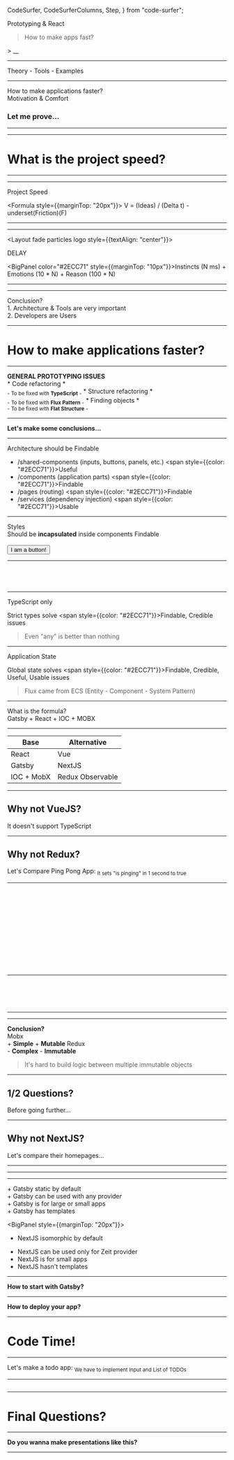   CodeSurfer,
  CodeSurferColumns,
  Step,
} from "code-surfer";



<Layout fade particles logo align="left">

<VeryBigBadge>
  Prototyping & React
</VeryBigBadge>

> How to make apps fast?

<Formula>> __</Formula>

</Layout>

---

<Layout fade particles logo>

<BigBadge>
  Theory - Tools - Examples
</BigBadge>

</Layout>

---

<Layout fade particles logo>

<Panel>
  How to make applications faster?
</Panel>

<Appear>
  <Layout fade>
    <div style={{textAlign: 'center'}}>
      <BigPanel style={{display: 'inline-block'}} color="#2ECC71">
        Motivation & Comfort
      </BigPanel>
      <h3>
        Let me prove...
      </h3>
    </div>
  </Layout>
</Appear>

</Layout>

---

<Layout fade particles logo>

<EffectImage src="circle.png" title="Development circle"/>

</Layout>

---

<Layout fade particles logo>

<h1>
  What is the project speed?
</h1>

</Layout>

---

<Layout fade particles logo>

<EffectImage src="friction.png" title="Neuton explanation"/>

</Layout>

---

<Layout fade particles logo>

<BigBadge>
  Project Speed
</BigBadge>

<Formula style={{marginTop: "20px"}}>
  V = (Ideas) / (Delta t) - underset(Friction)(F)
</Formula>

</Layout>

---

<Layout fade particles logo>

<EffectImage src="brain.jpg" title="BRAIN"/>

</Layout>

---

<Layout fade particles logo style={{textAlign: "center"}}>

<BigBadge>
  DELAY
</BigBadge>

<BigPanel color="#2ECC71" style={{marginTop: "10px"}}>Instincts (N ms)</BigPanel> + <BigPanel color="#4591EA">Emotions (10 * N)</BigPanel> + <BigPanel>Reason (100 * N)</BigPanel>

</Layout>

---

<Layout fade particles logo>

<EffectImage src="factors.png" title="7 motivation factors"/>

</Layout>

---

<Layout fade particles logo>

<Panel>
  Conclusion?
</Panel>

<Appear>
  <Layout fade>
    <div style={{display: 'flex', flexDirection: 'column', textAlign: 'left', width: "100%", justifyContent: "center"}}>
      <div style={{fontWeight: 800}}>
        1. Architecture & Tools are very important
      </div>
      <div style={{fontWeight: 800, marginTop: "20px"}}>
        2. Developers are Users
      </div>
    </div>
  </Layout>
</Appear>

</Layout>

---

<Layout fade particles logo>

<h1>
  How to make applications faster?
</h1>

</Layout>

---

<Layout fade particles logo>

<div style={{marginBottom: "20px"}}><b>GENERAL PROTOTYPING ISSUES</b></div>

<Badge>
  * Code refactoring *<br/>
  <sub>- To be fixed with <b>TypeScript</b> -</sub>
</Badge>

<Badge>
  * Structure refactoring *<br/>
  <sub>- To be fixed with <b>Flux Pattern</b> -</sub>
</Badge>

<Badge>
  * Finding objects *<br/>
  <sub>- To be fixed with <b>Flat Structure</b> -</sub>
</Badge>

</Layout>

---

<Layout fade particles logo>

<b>Let's make some conclusions...</b>

</Layout>

---

<Layout fade particles logo align="left">

<Panel>
  Architecture should be <span style={{color: "#2ECC71"}}>Findable</span>
</Panel>

- /shared-components (inputs, buttons, panels, etc.) <span style={{color: "#2ECC71"}}>Useful</span>
- /components (application parts) <span style={{color: "#2ECC71"}}>Findable</span>
- /pages (routing) <span style={{color: "#2ECC71"}}>Findable</span>
- /services (dependency injection) <span style={{color: "#2ECC71"}}>Usable</span>

</Layout>

---

<Layout fade particles logo>

<Panel>
  Styles
</Panel>

<div>
  Should be <b>incapsulated</b> inside components <span style={{color: "#2ECC71"}}>Findable</span>
  <br/>
  <br/>
  <Button>I am a button!</Button>
</div>

</Layout>

---

<Layout fade logo width="100vw" align="left">

<CodeSurfer>

```tsx subtitle="Button with styles in it" file=./examples/style/button.tsx
```

```tsx 8:28 file=./examples/style/button.tsx
```

```tsx 8:19 subtitle="Global styles" file=./examples/style/body.tsx
```

```tsx 8[12:17] file=./examples/style/body.tsx
```

</CodeSurfer>

</Layout>

---

<Layout fade particles logo>

<Panel>
  TypeScript only
</Panel>

Strict types solve <span style={{color: "#2ECC71"}}>Findable, Credible</span> issues

> Even "any" is better than nothing 

</Layout>

---

<Layout fade particles logo>

<Panel>
  Application State
</Panel>

Global state solves <span style={{color: "#2ECC71"}}>Findable, Credible, Useful, Usable</span> issues

> Flux came from ECS (Entity - Component - System Pattern)

</Layout>

---

<Layout fade particles logo>

<Panel>
  What is the formula?
</Panel>

<Appear>
  <Layout fade>
    <div style={{textAlign: 'center'}}>
      <BigPanel color="#2ECC71">
        Gatsby + React + IOC + MOBX
      </BigPanel>
    </div>
  </Layout>
</Appear>

</Layout>

---

<Layout fade particles logo>

| Base | Alternative |
| --- | --- |
| <BigPanel color="#2ECC71">React</BigPanel> | <BigPanel>Vue</BigPanel> |
| <BigPanel color="#2ECC71">Gatsby</BigPanel> | <BigPanel>NextJS</BigPanel> |
| <BigPanel color="#2ECC71">IOC + MobX</BigPanel> | <BigPanel>Redux Observable</BigPanel> |

</Layout>

---

<Layout fade particles logo>

## Why not VueJS?

<Badge>It doesn't support TypeScript</Badge>

</Layout>

---

<Layout fade particles logo>

## Why not Redux?

<div>
  <Badge>Let's Compare Ping Pong App:</Badge>
  <sub>It sets "is pinging" in 1 second to true</sub>

  <div style={{marginTop: "50px", borderRadius: "10px", border: "1px solid rgba(255, 255, 255, 0.5)", padding: "10px"}}>
    <MobxPingPong/>
  </div>
</div>

</Layout>

---

<Layout fade logo width="100vw" align="left">

<CodeSurferColumns>

  <Step>

  ```jsx subtitle="Mobx" file=./examples/mobx-redux/mobx.jsx
  ```

  ```jsx subtitle="Redux" file=./examples/mobx-redux/redux.jsx
  ```

  </Step>

  <Step subtitle="Storage">

  ```jsx 1:12 file=./examples/mobx-redux/mobx.jsx
  ```

  ```jsx 1:24 file=./examples/mobx-redux/redux.jsx
  ```

  </Step>

  <Step subtitle="Component">

  ```jsx 14:29 file=./examples/mobx-redux/mobx.jsx
  ```

  ```jsx 26:40 file=./examples/mobx-redux/redux.jsx
  ```

  </Step>

  <Step subtitle="Injection">

  ```jsx 20 file=./examples/mobx-redux/mobx.jsx
  ```

  ```jsx 30,37:40 file=./examples/mobx-redux/redux.jsx
  ```

  </Step>

  <Step subtitle="Connection via HOC">

  ```jsx 29 file=./examples/mobx-redux/mobx.jsx
  ```

  ```jsx 37:41 file=./examples/mobx-redux/redux.jsx
  ```

  </Step>

  <Step subtitle="Rendering">

  ```jsx 23:24 file=./examples/mobx-redux/mobx.jsx
  ```

  ```jsx 32:33 file=./examples/mobx-redux/redux.jsx
  ```

  </Step>

  <Step subtitle="Provider">

  ```jsx 31:37,42:44 file=./examples/mobx-redux/mobx.jsx
  ```

  ```jsx 42:53,57:59 file=./examples/mobx-redux/redux.jsx
  ```

  </Step>

</CodeSurferColumns>

</Layout>

---

<Layout fade logo width="100vw" align="left">

<CodeSurfer>

  ```jsx 5:12 subtitle="React IOC" file=./examples/mobx-redux/mobx.jsx
  ```

  ```jsx 16:29 subtitle="Mobx" file=./examples/mobx-redux/mobx.jsx
  ```

  ```jsx 23[25:49] subtitle="Observable Variable" file=./examples/mobx-redux/mobx.jsx
  ```

  ```jsx 24[24:43] subtitle="Observable Action" file=./examples/mobx-redux/mobx.jsx
  ```

  ```jsx 29 subtitle="React Mobx Observer" file=./examples/mobx-redux/mobx.jsx
  ```

</CodeSurfer>

</Layout>

---

<Layout fade particles logo>

<div style={{display: 'flex', flexDirection: 'row', textAlign: 'left', width: "90%", justifyContent: "center"}}>

<EffectImage src="mobx.png" title="Mobx"/>

<EffectImage src="redux.png" title="Redux"/>

</div>

</Layout>

---

<Layout fade particles logo>

<div style={{marginBottom: "20px"}}><b>Conclusion?</b></div>

<div style={{display: 'flex', flexDirection: 'row', textAlign: 'left', width: "100%", justifyContent: "center"}}>
  <Badge>
    Mobx<br/>
    <BigPanel style={{marginTop: '20px'}} color="#2ECC71">+ <b>Simple</b></BigPanel>
    <BigPanel style={{marginTop: '20px'}} color="#2ECC71">+ <b>Mutable</b></BigPanel>
  </Badge>

  <Badge>
    Redux<br/>
    <BigPanel style={{marginTop: '20px'}}>- <b>Complex</b></BigPanel>
    <BigPanel style={{marginTop: '20px'}}>- <b>Immutable</b></BigPanel>
  </Badge>
</div>

> It's hard to build logic between multiple immutable objects

</Layout>

---

<Layout fade particles logo>

## 1/2 Questions?

<Badge>Before going further...</Badge>

</Layout>

---

<Layout fade particles logo>

## Why not NextJS?

<Badge>Let's compare their homepages...</Badge>

</Layout>

---

<Layout fade particles logo>

<EffectImage src="nextjs-homepage.png" title="NextJS Homepage"/>

</Layout>

---

<Layout fade particles logo>

<EffectImage src="gatsby-homepage.png" title="Gatsby Homepage"/>

</Layout>

---

<Layout fade particles logo align="left">

<BigPanel color="#2ECC71">
  + Gatsby static by default<br/>
  + Gatsby can be used with any provider<br/>
  + Gatsby is for large or small apps<br/>
  + Gatsby has templates
</BigPanel>

<BigPanel style={{marginTop: "20px"}}>
  + NextJS isomorphic by default<br/>
  - NextJS can be used only for Zeit provider<br/>
  - NextJS is for small apps<br/>
  - NextJS hasn't templates
</BigPanel>

</Layout>

---

<Layout fade particles logo>

**How to start with Gatsby?**

<div>
  <Terminal
    height={400}
    lines={[
      {
        'text': 'npm install -g gatsby-cli',
        'cmd': true,
      },
      loadingSpinner({
        onLoading: 'Installing...',
        onLoad: 'Gatsby has been installed!!',
        }),
      {
        'text': 'gatsby new todo-app https://github.com/makamekm/gatsby-starter-typescript-ioc-mobx',
        'cmd': true,
      },
      loadingSpinner({
        onLoading: 'Initializing...',
        onLoad: 'Your app has been initialized!',
      }),
      {
        'text': 'cd todo-app',
        'cmd': true,
      },
      {
        'text': 'npm run dev',
        'cmd': true,
      },
      loadingSpinner({
        onLoading: 'Compiling...',
        onLoad: 'Your app is ready at http://localhost:8000/',
      }),
      {
        'text': '',
      },
      {
        'text': '~~~ You are ready to go! ~~~',
      },
    ]}
    interval={20}
  />
</div>

</Layout>

---

<Layout fade particles logo>

**How to deploy your app?**

<div>
  <Terminal
    height={400}
    lines={[
      {
        'text': 'npm install -g now',
        'cmd': true,
      },
      loadingSpinner({
        onLoading: 'Installing...',
        onLoad: 'NowJS has been installed!!',
        }),
      {
        'text': 'now',
        'cmd': true,
      },
      loadingSpinner({
        onLoading: 'Deploying...',
        onLoad: 'Your app is ready at http://todoapp.me.zeit.com/',
      }),
    ]}
    interval={20}
  />
</div>

</Layout>

---

<Layout fade particles logo>

# Code Time!

</Layout>

---

<Layout fade particles logo>

<div>
  <Badge>Let's make a todo app:</Badge>
  <sub>We have to implement Input and List of TODOs</sub>

  <div style={{marginTop: "50px", borderRadius: "10px", border: "1px solid rgba(255, 255, 255, 0.5)", padding: "10px"}}>
    <MobxPingPong/>
  </div>
</div>

</Layout>

---

<Layout fade logo width="100vw" align="left">

<CodeSurfer>

```tsx subtitle="Import React" file=./components/panels/panel.tsx
```

</CodeSurfer>

</Layout>

---

<Layout fade particles logo>

# Final Questions?

</Layout>

---

<Layout fade particles logo>

**Do you wanna make presentations like this?**

<div>
  <Terminal
    height={400}
    lines={[
      {
        'text': 'npm install -g gatsby-cli',
        'cmd': true,
      },
      loadingSpinner({
        onLoading: 'Installing...',
        onLoad: 'Gatsby has been installed!!',
        }),
      {
        'text': 'gatsby new my-presentation https://github.com/makamekm/gatsby-starter-presentation',
        'cmd': true,
      },
      loadingSpinner({
        onLoading: 'Initializing...',
        onLoad: 'Your app has been initialized!',
      }),
      {
        'text': 'cd my-presentation',
        'cmd': true,
      },
      {
        'text': 'npm run dev',
        'cmd': true,
      },
      loadingSpinner({
        onLoading: 'Compiling...',
        onLoad: 'Your app is ready at http://localhost:8000/',
      }),
      {
        'text': '',
      },
      {
        'text': '~~~ You are ready to go at index.mdx! ~~~',
      },
    ]}
    interval={20}
  />
</div>

</Layout>

---

<Layout fade particles logo>

<EffectImage src="yoda.jpg" title="Thank you!"/>

</Layout>
